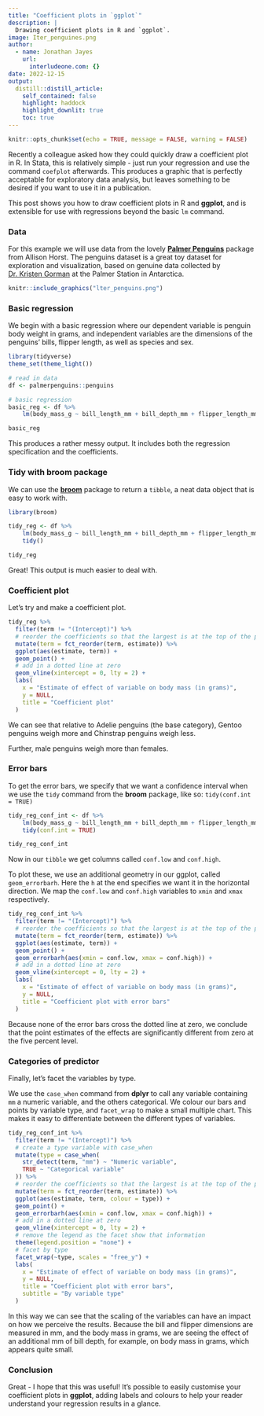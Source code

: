 ```yaml
---
title: "Coefficient plots in `ggplot`"
description: |
  Drawing coefficient plots in R and `ggplot`.
image: Iter_penguines.png
author:
  - name: Jonathan Jayes
    url:
      interludeone.com: {}
date: 2022-12-15
output:
  distill::distill_article:
    self_contained: false
    highlight: haddock
    highlight_downlit: true
    toc: true
---
```



```r
knitr::opts_chunk$set(echo = TRUE, message = FALSE, warning = FALSE)
```

Recently a colleague asked how they could quickly draw a coefficient plot in R. In Stata, this is relatively simple - just run your regression and use the command `coefplot` afterwards. This produces a graphic that is perfectly acceptable for exploratory data analysis, but leaves something to be desired if you want to use it in a publication.

This post shows you how to draw coefficient plots in R and **ggplot**, and is extensible for use with regressions beyond the basic `lm` command.

### Data

For this example we will use data from the lovely [**Palmer Penguins**](https://allisonhorst.github.io/palmerpenguins/) package from Allison Horst. The penguins dataset is a great toy dataset for exploration and visualization, based on genuine data collected by [Dr. Kristen Gorman](https://www.uaf.edu/cfos/people/faculty/detail/kristen-gorman.php) at the Palmer Station in Antarctica.

```r
knitr::include_graphics("lter_penguins.png")
```

### Basic regression

We begin with a basic regression where our dependent variable is penguin body weight in grams, and independent variables are the dimensions of the penguins' bills, flipper length, as well as species and sex.

```r
library(tidyverse)
theme_set(theme_light())

# read in data
df <- palmerpenguins::penguins

# basic regression
basic_reg <- df %>% 
    lm(body_mass_g ~ bill_length_mm + bill_depth_mm + flipper_length_mm + species + sex, data = .)

basic_reg
```

This produces a rather messy output. It includes both the regression specification and the coefficients.

### Tidy with **broom** package

We can use the [**broom**](https://broom.tidymodels.org/) package to return a `tibble`, a neat data object that is easy to work with.

```r
library(broom)

tidy_reg <- df %>% 
    lm(body_mass_g ~ bill_length_mm + bill_depth_mm + flipper_length_mm + species + sex, data = .) %>% 
    tidy()

tidy_reg
```

Great! This output is much easier to deal with.

### Coefficient plot

Let's try and make a coefficient plot.

```r
tidy_reg %>%
  filter(term != "(Intercept)") %>%
  # reorder the coefficients so that the largest is at the top of the plot
  mutate(term = fct_reorder(term, estimate)) %>%
  ggplot(aes(estimate, term)) +
  geom_point() +
  # add in a dotted line at zero
  geom_vline(xintercept = 0, lty = 2) +
  labs(
    x = "Estimate of effect of variable on body mass (in grams)",
    y = NULL,
    title = "Coefficient plot"
  )
```

We can see that relative to Adelie penguins (the base category), Gentoo penguins weigh more and Chinstrap penguins weigh less.

Further, male penguins weigh more than females.

### Error bars

To get the error bars, we specify that we want a confidence interval when we use the `tidy` command from the **broom** package, like so: `tidy(conf.int = TRUE)`

```r
tidy_reg_conf_int <- df %>% 
    lm(body_mass_g ~ bill_length_mm + bill_depth_mm + flipper_length_mm + species + sex, data = .) %>% 
    tidy(conf.int = TRUE)

tidy_reg_conf_int
```

Now in our `tibble` we get columns called `conf.low` and `conf.high`.

To plot these, we use an additional geometry in our ggplot, called `geom_errorbarh`. Here the `h` at the end specifies we want it in the horizontal direction. We map the `conf.low` and `conf.high` variables to `xmin` and `xmax` respectively.

```r
tidy_reg_conf_int %>%
  filter(term != "(Intercept)") %>%
  # reorder the coefficients so that the largest is at the top of the plot
  mutate(term = fct_reorder(term, estimate)) %>%
  ggplot(aes(estimate, term)) +
  geom_point() +
  geom_errorbarh(aes(xmin = conf.low, xmax = conf.high)) +
  # add in a dotted line at zero
  geom_vline(xintercept = 0, lty = 2) +
  labs(
    x = "Estimate of effect of variable on body mass (in grams)",
    y = NULL,
    title = "Coefficient plot with error bars"
  )
```

Because none of the error bars cross the dotted line at zero, we conclude that the point estimates of the effects are significantly different from zero at the five percent level.

### Categories of predictor

Finally, let's facet the variables by type.

We use the `case_when` command from **dplyr** to call any variable containing `mm` a numeric variable, and the others categorical. We colour our bars and points by variable type, and `facet_wrap` to make a small multiple chart. This makes it easy to differentiate between the different types of variables.

```r
tidy_reg_conf_int %>%
  filter(term != "(Intercept)") %>%
  # create a type variable with case_when
  mutate(type = case_when(
    str_detect(term, "mm") ~ "Numeric variable",
    TRUE ~ "Categorical variable"
  )) %>%
  # reorder the coefficients so that the largest is at the top of the plot
  mutate(term = fct_reorder(term, estimate)) %>%
  ggplot(aes(estimate, term, colour = type)) +
  geom_point() +
  geom_errorbarh(aes(xmin = conf.low, xmax = conf.high)) +
  # add in a dotted line at zero
  geom_vline(xintercept = 0, lty = 2) +
  # remove the legend as the facet show that information
  theme(legend.position = "none") +
  # facet by type
  facet_wrap(~type, scales = "free_y") +
  labs(
    x = "Estimate of effect of variable on body mass (in grams)",
    y = NULL,
    title = "Coefficient plot with error bars",
    subtitle = "By variable type"
  )
```


In this way we can see that the scaling of the variables can have an impact on how we perceive the results. Because the bill and flipper dimensions are measured in mm, and the body mass in grams, we are seeing the effect of an additional mm of bill depth, for example, on body mass in grams, which appears quite small.

### Conclusion

Great - I hope that this was useful! It's possible to easily customise your coefficient plots in **ggplot**, adding labels and colours to help your reader understand your regression results in a glance.
